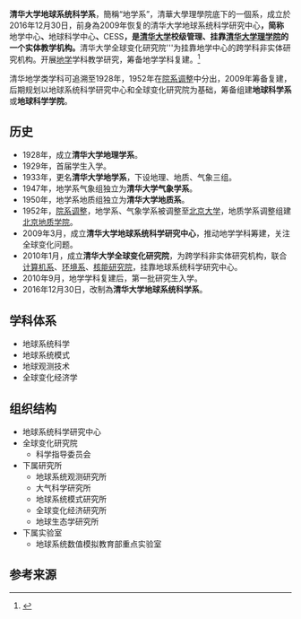 {{Infobox University Department
 |名称              = 清华大学地球系统科学系
 |其他名称        = Center For Earth System Science, Tsinghua University<br/>College for Global Change Studies, Tsinghua University
 |徽标              = 
 |徽标说明        =
 |隶属              =[[清华大学|清华大学]]<br/>[[清华大学|清华大学]][[清华大学理学院|理学院]]
 |建立时间        =2009年3月<br/>2010年1月
 |关闭时间        =
 |类型              =实体教学机构<br/>跨学科非实体研究机构
 |下属              =
 |主管官员        =
 |主席              =
 |党委书记        =
 |院长              =
 |常务副院长     =
 |副院长           =
 |系主任           =宫鹏
 |所长              =
 |部长              =
 |主任              =宫鹏
 |头衔              =
 |头衔人名        =
 |教师              =
 |员工              =
 |学生              =
 |本科生           =
 |研究生           =
 |博士生           =
 |其他学生        =
 |地址              = {{CHN}}[[北京市|北京市]][[海淀区|海淀区]][[清华园|清华园]]伟清楼，后迁至蒙民伟科技大楼
 |国家              =
 |省                 = 
 |市                 =
 |坐标              =
 |网址              = http://www.cess.tsinghua.edu.cn/
 |标志              =
 |脚注              =
}}
'''清华大学地球系统科学系'''，簡稱“地学系”，清華大學理學院底下的一個系，成立於2016年12月30日，前身為2009年恢复的清华大学地球系统科学研究中心'''，简称'''地学中心'''、'''地球科学中心'''、'''CESS'''，是[[清华大学|清华大学]]校级管理、挂靠[[清华大学理学院|清华大学理学院]]的一个实体教学机构。'''清华大学全球变化研究院'''为挂靠地学中心的跨学科非实体研究机构。开展[[地学|地学]]学科教学研究，筹备地学学科复建。<ref>{{Cite web |url=http://www.tsinghua.edu.cn/publish/cess/5505/index.html |title=地球系统科学研究中心简介 |access-date=2011-04-06 |archive-url=https://web.archive.org/web/20110416071758/http://www.tsinghua.edu.cn/publish/cess/5505/index.html |archive-date=2011-04-16 |dead-url=yes }}</ref>

清华地学类学科可追溯至1928年，1952年在[[院系调整|院系调整]]中分出，2009年筹备复建，后期规划以地球系统科学研究中心和全球变化研究院为基础，筹备组建'''地球科学系'''或'''地球科学学院'''。

==历史==
*1928年，成立'''清华大学地理学系'''。
*1929年，首届学生入学。
*1933年，更名'''清华大学地学系'''，下设地理、地质、气象三组。
*1947年，地学系气象组独立为'''清华大学气象学系'''。
*1950年，地学系地质组独立为'''清华大学地质系'''。
*1952年，[[院系调整|院系调整]]，地学系、气象学系被调整至[[北京大学|北京大学]]，地质学系调整组建[[北京地质学院|北京地质学院]]。
*2009年3月，成立'''清华大学地球系统科学研究中心'''，推动地学学科筹建，关注全球变化问题。
*2010年1月，成立'''清华大学全球变化研究院'''，为跨学科非实体研究机构，联合[[清华大学计算机系|计算机系]]、[[清华大学环境系|环境系]]、[[清华大学核能研究院|核能研究院]]，挂靠地球系统科学研究中心。
*2010年9月，地学学科复建后，第一批研究生入学。
*2016年12月30日，改制為'''清华大学地球系统科学系'''。
==学科体系==
*地球系统科学
*地球系统模式
*地球观测技术
*全球变化经济学
==组织结构==
*地球系统科学研究中心
*全球变化研究院
**科学指导委员会
*下属研究所
** 地球系统观测研究所
** 大气科学研究所
** 地球系统模式研究所
** 全球变化经济研究所
** 地球生态学研究所
*下属实验室
** 地球系统数值模拟教育部重点实验室
== 参考来源 ==
{{Reflist}}

{{清华大学/院系}}